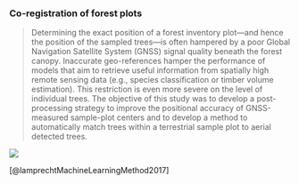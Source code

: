 
### Co-registration of forest plots

> Determining the exact position of a forest inventory plot—and hence the position of the sampled trees—is often hampered by a poor Global Navigation Satellite System (GNSS) signal quality beneath the forest canopy. Inaccurate geo-references hamper the performance of models that aim to retrieve useful information from spatially high remote sensing data (e.g., species classification or timber volume estimation). This restriction is even more severe on the level of individual trees. The objective of this study was to develop a post-processing strategy to improve the positional accuracy of GNSS-measured sample-plot centers and to develop a method to automatically match trees within a terrestrial sample plot to aerial detected trees.

![](https://pub.mdpi-res.com/remotesensing/remotesensing-09-00505/article_deploy/html/images/remotesensing-09-00505-ag-550.jpg?1569355984)

[@lamprechtMachineLearningMethod2017]